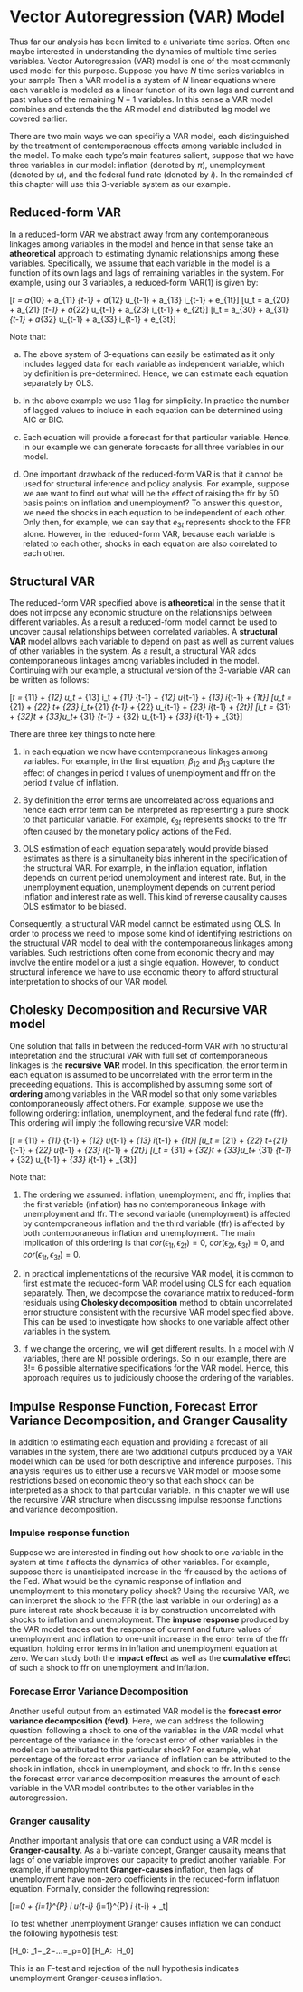 # Vector Autoregression (VAR) Model

Thus far our analysis has been limited to a univariate time series. Often one maybe interested in understanding the dynamics of multiple time series variables. Vector Autoregression (VAR) model is one of the most commonly used model for this purpose. Suppose you have $N$ time series variables in your sample Then a VAR model is a system of $N$ linear equations where each variable is modeled as a linear function of its own lags and current and past values of the remaining $N-1$ variables. In this sense a VAR model combines and extends the the AR model and distributed lag model we covered earlier. 

There are two main ways we can specifiy a VAR model, each distinguished by the treatment of contemporaenous effects among variable included in the model. To make each type's main features salient, suppose that we have three variables in our model: inflation (denoted by $\pi$), unemployment (denoted by $u$), and the federal fund rate (denoted by $i$). In the remainded of this chapter will use this 3-variable system as our example.




## Reduced-form VAR

In a reduced-form VAR we abstract away from any contemporaneous linkages among variables in the model and hence in that sense take an **atheoretical** approach to estimating dynamic relationships among these variables. Specifically, we assume that  each variable in the model is a function of its own lags and lags of remaining variables in the system. For example, using our 3 variables, a reduced-form  VAR(1) is given by:

\[\pi_t = a_{10} + a_{11} \pi_{t-1} + a_{12} u_{t-1} + a_{13} i_{t-1} + e_{1t}\]
\[u_t = a_{20} + a_{21} \pi_{t-1} + a_{22} u_{t-1} + a_{23} i_{t-1} + e_{2t}\]
\[i_t = a_{30} + a_{31} \pi_{t-1} + a_{32} u_{t-1} + a_{33} i_{t-1} + e_{3t}\]

Note that:

a. The above system of 3-equations can easily be estimated as it only includes lagged data for each variable as independent variable, which by definition is pre-determined. Hence, we can estimate each equation separately by OLS.

b. In the above example we use 1 lag for simplicity. In practice the number of lagged values to include in each equation can be determined using AIC or BIC.

c. Each equation will provide a forecast for that particular variable. Hence, in our example we can generate forecasts for all three variables in our model.

d. One important drawback of the reduced-form VAR is that it cannot be used for structural inference and policy analysis. For example, suppose we are want to find out what will be the effect of raising the ffr by 50 basis points on inflation and unemployment? To  answer this question, we need the shocks in each equation to be independent of each other. Only then, for example, we can say that $e_{3t}$ represents shock to the FFR alone. However, in the reduced-form VAR, because each variable is related to each other, shocks in each equation are also correlated to each other.


## Structural VAR

The reduced-form VAR specified above is **atheoretical** in the sense that it does not impose any economic structure on the relationships between different variables. As a result a reduced-form model cannot be used to uncover causal relationships between correlated variables. A **structural VAR** model allows each variable to depend on past as well as current values of other variables in the system. As a result, a structural VAR adds contemporaneous linkages among variables included in the model. Continuing with our example, a structural version of the 3-variable VAR can be written as follows:

\[\pi_t = \beta_{11} + \beta_{12} u_t + \beta_{13} i_t + \phi_{11} \pi_{t-1} + \phi_{12} u_{t-1} + \phi_{13} i_{t-1} + \epsilon_{1t}\]
\[u_t = \beta_{21} + \beta_{22} \pi_t+ \beta_{23} i_t+\phi_{21} \pi_{t-1} + \phi_{22} u_{t-1} + \phi_{23} i_{t-1} + \epsilon_{2t}\]
\[i_t = \beta_{31} + \beta_{32}\pi_t + \beta_{33}u_t+ \phi_{31} \pi_{t-1} + \phi_{32} u_{t-1} + \phi_{33} i_{t-1} + \epsilon_{3t}\]

There are three key things to note here:

1. In each equation we now have contemporaneous linkages among variables. For example, in the first equation, $\beta_{12}$ and $\beta_{13}$ capture the effect of changes in period $t$ values of unemployment and ffr on the period $t$ value of inflation. 

2. By definition the error terms are uncorrelated across equations and hence each error term can be interpreted as representing a pure shock to that particular variable. For example, $\epsilon_{3t}$ represents shocks to the ffr often caused by the monetary policy actions of the Fed.\

3. OLS estimation of each equation separately would provide biased estimates as there is a simultaneity bias inherent in the specification of the structural VAR. For example, in the inflation equation, inflation depends on current period unemployment and interest rate. But, in the unemployment equation, unemployment depends on current period inflation and interest rate as well. This kind of reverse causality causes OLS estimator to be biased. 

Consequently, a structural VAR model cannot be estimated using OLS. In order to process we need to impose some kind of identifying restrictions on the structural VAR model to deal with the contemporaneous linkages among variables. Such restrictions often come from economic theory and may involve the entire model or a just a single equation. However, to conduct structural inference we have to use economic theory to afford structural interpretation to shocks of our VAR model.


## Cholesky Decomposition and Recursive VAR model

One solution that falls in between the reduced-form VAR with no structural intepretation and the structural VAR with full set of contemporaneous linkages is the **recursive VAR** model. In this specification, the error term in each equation is assumed to be uncorrelated with the error term in the preceeding equations. This is accomplished by assuming some sort of **ordering** among variables in the VAR model so that only some variables contomporaneously affect others. For example, suppose we use the following ordering: inflation, unemployment, and the federal fund rate (ffr). This ordering will imply the following recursive  VAR model:

\[\pi_t = \beta_{11} + \phi_{11} \pi_{t-1} + \phi_{12} u_{t-1} + \phi_{13} i_{t-1} + \epsilon_{1t}\]
\[u_t = \beta_{21} + \beta_{22} \pi_t+\phi_{21} \pi_{t-1} + \phi_{22} u_{t-1} + \phi_{23} i_{t-1} + \epsilon_{2t}\]
\[i_t = \beta_{31} + \beta_{32}\pi_t + \beta_{33}u_t+ \phi_{31} \pi_{t-1} + \phi_{32} u_{t-1} + \phi_{33} i_{t-1} + \epsilon_{3t}\]

Note that:

1. The ordering we assumed: inflation, unemployment, and ffr, implies that the first variable (inflation) has no contemporaneous linkage with unemployment and ffr. The second variable (unemployment) is affected by contemporaneous inflation and the third variable (ffr) is affected by both contemporaneous inflation and unemployment. The main implication of this ordering is that $cor(\epsilon_{1t},\epsilon_{2t})=0$, $cor(\epsilon_{2t},\epsilon_{3t})=0$, and $cor(\epsilon_{1t},\epsilon_{3t})=0$. 

2. In practical implementations of the recursive VAR model, it is common to first estimate the reduced-form VAR model using OLS for each equation separately. Then, we  decompose the covariance matrix to reduced-form residuals using  **Cholesky decomposition**  method to obtain uncorrelated error structure consistent with the recursive VAR model specified above. This can be used to investigate how shocks to one variable affect other variables in the system. 

3. If we change the ordering, we will get different results. In a model with $N$ variables, there are N! possible orderings. So in our example, there are 3!= 6 possible alternative specifications for the VAR model. Hence, this approach requires us to judiciously choose the ordering of the variables.


## Impulse Response Function, Forecast Error Variance Decomposition, and Granger Causality

In addition to estimating each equation and providing a forecast of all variables in the system, there are two additional outputs produced by a VAR model which can be used for both descriptive and inference purposes. This analysis requires us to either use a recursive VAR model or impose some restrictions based on economic theory so that each shock  can be interpreted as a shock to that particular variable. In this chapter we will use the recursive VAR structure when discussing impulse response functions and variance decomposition.

### Impulse response function

Suppose we are interested in finding out how shock to one variable in the system at time $t$ affects the dynamics of other variables. For example, suppose there is unanticipated increase in the ffr caused by the actions of the Fed. What would be the dynamic response of inflation and unemployment to this monetary policy shock? Using the recursive VAR, we can interpret the shock to the FFR (the last variable in our ordering) as a pure interest rate shock because it is by construction uncorrelated with shocks to inflation and unemployment. The **impuse response** produced by the VAR model traces out the response of current and future values of unemployment and inflation to one-unit increase in the error term of the ffr equation, holding error terms in inflation and unemployment equation at zero. We can study both the **impact effect** as well as the **cumulative effect** of such a shock to ffr on unemployment and inflation.

### Forecase Error Variance Decomposition

Another useful output from an estimated VAR model is the **forecast error variance decomposition (fevd)**. Here, we can address the following question: following a shock to one of the variables in the VAR model what percentage of the variance in the forecast error of other variables in the model can be attributed to this particular shock? For example, what percentage of the forcast error variance of inflation can be attributed to the shock in inflation, shock in unemployment, and shock to ffr. In this sense the forecast error variance decomposition measures the amount of each variable in the VAR model contributes to the other variables in the autoregression.

### Granger causality

Another important analysis that one can conduct using a VAR model is **Granger-causality**. As a bi-variate concept, Granger causality means that lags of one variable improves our capacity to predict another variable. For example, if unemployment **Granger-causes** inflation, then lags of unemployment have non-zero coefficients in the reduced-form inflatuon equation. Formally, consider the following regression:

\[\pi_t=\beta_0 + \sum_{i=1}^{P} \beta_i u_{t-i} \sum_{i=1}^{P} \delta_i \pi_{t-i} + \epsilon_t\]

To test whether unemployment Granger causes inflation we can conduct the following hypothesis test:

\[H_0: \beta_1=\beta_2=...=\beta_p=0\]
\[H_A: \text{Not} \ H_0\]

This is an F-test and rejection of the null hypothesis indicates unemployment Granger-causes inflation.



